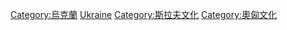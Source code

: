 {{Commonscat|Culture of Ukraine}}

[[Category:烏克蘭|Category:烏克蘭]]
[[Category:欧洲各国文化|Ukraine]]
[[Category:斯拉夫文化|Category:斯拉夫文化]]
[[Category:奧匈文化|Category:奧匈文化]]